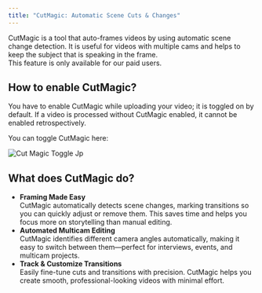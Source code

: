 ```yaml
---
title: "CutMagic: Automatic Scene Cuts & Changes"
---
```


CutMagic is a tool that auto-frames videos by using automatic scene change detection. It is useful for videos with multiple cams and helps to keep the subject that is speaking in the frame.\
This feature is only available for our paid users.

## How to enable CutMagic?

You have to enable CutMagic while uploading your video; it is toggled on by default. If a video is processed without CutMagic enabled, it cannot be enabled retrospectively.

You can toggle CutMagic here:

![Cut Magic Toggle Jp](/images/cut-magic-toggle.jpg)

## What does CutMagic do?

- **Framing Made Easy**\
  CutMagic automatically detects scene changes, marking transitions so you can quickly adjust or remove them. This saves time and helps you focus more on storytelling than manual editing.
- **Automated Multicam Editing**\
  CutMagic identifies different camera angles automatically, making it easy to switch between them—perfect for interviews, events, and multicam projects.
- **Track & Customize Transitions**\
  Easily fine-tune cuts and transitions with precision. CutMagic helps you create smooth, professional-looking videos with minimal effort.